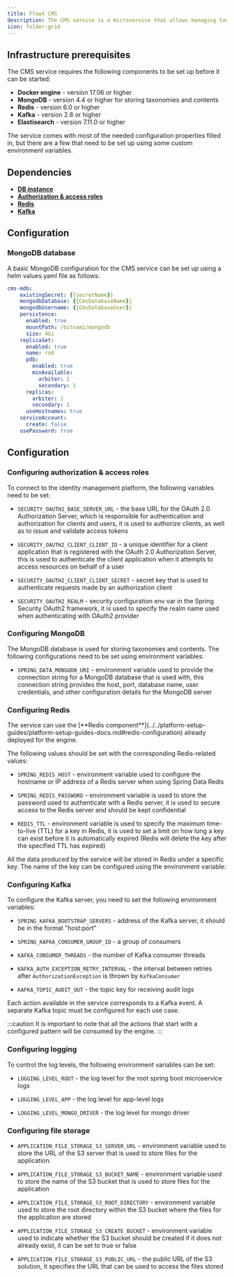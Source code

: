 ```yaml
---
title: FlowX CMS
description: The CMS service is a microservice that allows managing taxonomies and contents. It is available as a Docker image and is designed to make it easy to edit and analyze content. This guide will walk you through the process of setting up the service and configuring it to meet your needs.
icon: folder-grid
---
```


## Infrastructure prerequisites

The CMS service requires the following components to be set up before it can be started:

* **Docker engine** - version 17.06 or higher
* **MongoDB** - version 4.4 or higher for storing taxonomies and contents
* **Redis** - version 6.0 or higher
* **Kafka** - version 2.8 or higher
* **Elastisearch** - version 7.11.0 or higher

<Info>
The service comes with most of the needed configuration properties filled in, but there are a few that need to be set up using some custom environment variables.
</Info>

## Dependencies

* [**DB instance**](#mongodb-database)
* [**Authorization & access roles**](#configuring-authorization--access-roles)
* [**Redis**](#configuring-redis)
* [**Kafka**](#configuring-kafka)

## Configuration

### MongoDB database

A basic MongoDB configuration for the CMS service can be set up using a helm values.yaml file as follows:

```yaml
cms-mdb:
    existingSecret: {{secretName}}
    mongodbDatabase: {{CmsDatabaseName}}
    mongodbUsername: {{CmsDatabaseUser}}
    persistence:
      enabled: true
      mountPath: /bitnami/mongodb
      size: 4Gi
    replicaSet:
      enabled: true
      name: rs0
      pdb:
        enabled: true
        minAvailable:
          arbiter: 1
          secondary: 1
      replicas:
        arbiter: 1
        secondary: 1
      useHostnames: true
    serviceAccount:
      create: false
    usePassword: true
```



## Configuration <a href="#bad24571-ff23-4ec3-83d9-8a2ace74a6b4" id="bad24571-ff23-4ec3-83d9-8a2ace74a6b4"></a>

### Configuring authorization & access roles

To connect to the identity management platform, the following variables need to be set:

* `SECURITY_OAUTH2_BASE_SERVER_URL` - the base URL for the OAuth 2.0 Authorization Server, which is responsible for authentication and authorization for clients and users, it is used to authorize clients, as well as to issue and validate access tokens

* `SECURITY_OAUTH2_CLIENT_CLIENT_ID` - a unique identifier for a client application that is registered with the OAuth 2.0 Authorization Server, this is used to authenticate the client application when it attempts to access resources on behalf of a user

* `SECURITY_OAUTH2_CLIENT_CLIENT_SECRET` - secret key that is used to authenticate requests made by an authorization client

* `SECURITY_OAUTH2_REALM` - security configuration env var in the Spring Security OAuth2 framework, it is used to specify the realm name used when authenticating with OAuth2 provider

### Configuring MongoDB

The MongoDB database is used for storing taxonomies and contents. The following configurations need to be set using environment variables:

* `SPRING_DATA_MONGODB_URI` - environment variable used to provide the connection string for a MongoDB database that is used with, this connection string provides the host, port, database name, user credentials, and other configuration details for the MongoDB server

### Configuring Redis

<Info>
The service can use the [**Redis component**](../../platform-setup-guides/platform-setup-guides-docs.md#redis-configuration) already deployed for the engine.
</Info>

The following values should be set with the corresponding Redis-related values:

* `SPRING_REDIS_HOST` - environment variable used to configure the hostname or IP address of a Redis server when using Spring Data Redis

* `SPRING_REDIS_PASSWORD` - environment variable is used to store the password used to authenticate with a Redis server, it is used to secure access to the Redis server and should be kept confidential

* `REDIS_TTL` - environment variable is used to specify the maximum time-to-live (TTL) for a key in Redis, it is used to set a limit on how long a key can exist before it is automatically expired (Redis will delete the key after the specified TTL has expired)

All the data produced by the service will be stored in Redis under a specific key. The name of the key can be configured using the environment variable:

### Configuring Kafka <a href="#63673403-7b21-440b-a173-211fd5c9a86e" id="63673403-7b21-440b-a173-211fd5c9a86e"></a>

To configure the Kafka server, you need to set the following environment variables:

* `SPRING_KAFKA_BOOTSTRAP_SERVERS` - address of the Kafka server, it should be in the format "host:port"

* `SPRING_KAFKA_CONSUMER_GROUP_ID` - a group of consumers

* `KAFKA_CONSUMER_THREADS` - the number of Kafka consumer threads

* `KAFKA_AUTH_EXCEPTION_RETRY_INTERVAL` - the interval between retries after `AuthorizationException` is thrown by `KafkaConsumer`

* `KAFKA_TOPIC_AUDIT_OUT` - the topic key for receiving audit logs

Each action available in the service corresponds to a Kafka event. A separate Kafka topic must be configured for each use case.

:::caution
It is important to note that all the actions that start with a configured pattern will be consumed by the engine.
:::

### Configuring logging

To control the log levels, the following environment variables can be set:

* `LOGGING_LEVEL_ROOT` - the log level for the root spring boot microservice logs

* `LOGGING_LEVEL_APP` - the log level for app-level logs

* `LOGGING_LEVEL_MONGO_DRIVER` - the log level for mongo driver

### Configuring file storage

* `APPLICATION_FILE_STORAGE_S3_SERVER_URL` - environment variable used to store the URL of the S3 server that is used to store files for the application.

* `APPLICATION_FILE_STORAGE_S3_BUCKET_NAME` - environment variable used to store the name of the S3 bucket that is used to store files for the application

* `APPLICATION_FILE_STORAGE_S3_ROOT_DIRECTORY` - environment variable used to store the root directory within the S3 bucket where the files for the application are stored

* `APPLICATION_FILE_STORAGE_S3_CREATE_BUCKET` - environment variable used to indicate whether the S3 bucket should be created if it does not already exist, it can be set to true or false
 
* `APPLICATION_FILE_STORAGE_S3_PUBLIC_URL` - the public URL of the S3 solution, it specifies the URL that can be used to access the files stored

